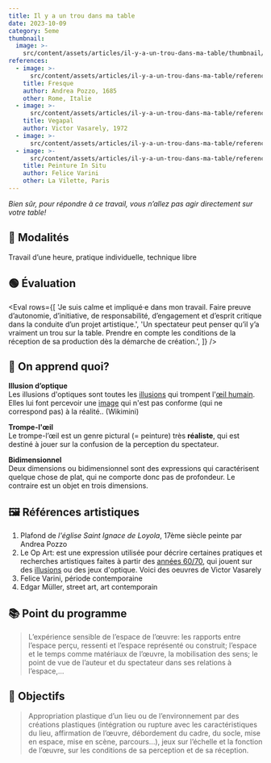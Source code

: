 ```yaml
---
title: Il y a un trou dans ma table
date: 2023-10-09
category: 5eme
thumbnail:
  image: >-
    src/content/assets/articles/il-y-a-un-trou-dans-ma-table/thumbnail/image.webp
references:
  - image: >-
      src/content/assets/articles/il-y-a-un-trou-dans-ma-table/references/0/image.webp
    title: Fresque
    author: Andrea Pozzo, 1685
    other: Rome, Italie
  - image: >-
      src/content/assets/articles/il-y-a-un-trou-dans-ma-table/references/1/image.webp
    title: Vegapal
    author: Victor Vasarely, 1972
  - image: >-
      src/content/assets/articles/il-y-a-un-trou-dans-ma-table/references/2/image.webp
  - image: >-
      src/content/assets/articles/il-y-a-un-trou-dans-ma-table/references/3/image.webp
    title: Peinture In Situ
    author: Felice Varini
    other: La Vilette, Paris
---
```


_Bien sûr, pour répondre à ce travail, vous n’allez pas agir directement sur votre table!_

## **👀 Modalités**

Travail d’une heure, pratique individuelle, technique libre

## 🟢 Évaluation

<Eval
	rows={[
		'Je suis calme et impliqué·e dans mon travail. Faire preuve d’autonomie, d’initiative, de responsabilité, d’engagement et d’esprit critique dans la conduite d’un projet artistique.',
		'Un spectateur peut penser qu’il y’a vraiment un trou sur la table. Prendre en compte les conditions de la réception de sa production dès la démarche de création.',
	]}
/>

## 🧐 On apprend quoi?

**Illusion d’optique**\
 Les illusions d'optiques sont toutes les [illusions](https://fr.wikimini.org/w/index.php?title=Illusion&action=edit&redlink=1) qui trompent l'[œil humain](https://fr.wikimini.org/wiki/%C5%92il). Elles lui font percevoir une [image](https://fr.wikimini.org/wiki/Image) qui n'est pas conforme (qui ne correspond pas) à la réalité.. (Wikimini)

**Trompe-l'œil**\
 Le trompe-l’œil est un genre pictural (= peinture) très **réaliste**, qui est destiné à jouer sur la confusion de la perception du spectateur.

**Bidimensionnel**\
Deux dimensions ou bidimensionnel sont des expressions qui caractérisent quelque chose de plat, qui ne comporte donc pas de profondeur. Le contraire est un objet en trois dimensions.

## 🖼 Références artistiques

1. Plafond de _l'église Saint Ignace de Loyola_, 17ème siècle peinte par Andrea Pozzo
2. Le Op Art: est une expression utilisée pour décrire certaines pratiques et recherches artistiques faites à partir des [années 60/70](https://fr.wikipedia.org/wiki/Ann%C3%A9es_1960), qui jouent sur des [illusions](https://fr.wikipedia.org/wiki/Illusion_optique) ou des jeux d'optique. Voici des oeuvres de Victor Vasarely
3. Felice Varini, période contemporaine
4. Edgar Müller, street art, art contemporain

## 📚 Point du programme

> L’expérience sensible de l’espace de l’œuvre: les rapports entre l’espace perçu, ressenti et l’espace représenté ou construit; l’espace et le temps comme matériaux de l’œuvre, la mobilisation des sens; le point de vue de l’auteur et du spectateur dans ses relations à l’espace,...

## 🏁 Objectifs

> Appropriation plastique d’un lieu ou de l’environnement par des créations plastiques (intégration ou rupture avec les caractéristiques du lieu, affirmation de l’œuvre, débordement du cadre, du socle, mise en espace, mise en scène, parcours...), jeux sur l’échelle et la fonction de l’œuvre, sur les conditions de sa perception et de sa réception.
